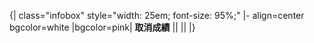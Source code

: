<noinclude>{| class="infobox" style="width: 25em; font-size: 95%;"
</noinclude>
|- align=center bgcolor=white
|bgcolor=pink| '''取消成績''' || {{{1}}} || {{{2}}}<noinclude>
|}</noinclude><noinclude>
{{模板文檔|Template:MedalTableTop/doc}}